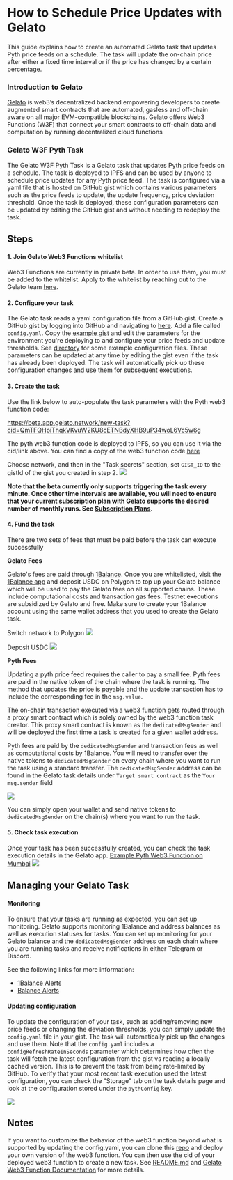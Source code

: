 # How to Schedule Price Updates with Gelato

This guide explains how to create an automated Gelato task that updates Pyth price feeds on a schedule. The task will
update the on-chain price after either a fixed time interval or if the price has changed by a certain percentage.

### Introduction to Gelato

[Gelato](https://www.gelato.network/) is web3’s decentralized backend empowering developers to create augmented smart contracts that are automated,
gasless and off-chain aware on all major EVM-compatible blockchains. Gelato offers Web3 Functions (W3F) that connect your
smart contracts to off-chain data and computation by running decentralized cloud functions

### Gelato W3F Pyth Task

The Gelato W3F Pyth Task is a Gelato task that updates Pyth price feeds on a schedule.
The task is deployed to IPFS and can be used by anyone to schedule price updates for any Pyth price feed.
The task is configured via a yaml file that is hosted on GitHub gist which contains various parameters such as the price
feeds to update, the update frequency, price deviation threshold. Once the task is deployed, these configuration
parameters can be updated by editing the GitHub gist and without needing to redeploy the task.

## Steps

#### 1. Join Gelato Web3 Functions whitelist

Web3 Functions are currently in private beta. In order to use them, you must be added to the whitelist. Apply to the
whitelist by reaching out to the Gelato team [here](https://form.typeform.com/to/RrEiARiI).

#### 2. Configure your task

[//]: # "TODO: redirect this to pyth fork of repo)"

The Gelato task reads a yaml configuration file from a GitHub gist.
Create a GitHub gist by logging into GitHub and navigating to [here](https://gist.github.com/). Add a file called `config.yaml`.
Copy the [example gist](https://gist.github.com/swimricky/18b2a5ad9c1a605f1cf5c19ac1d2f1d9) and edit the parameters for
the environment you're deploying to and configure your price feeds and update thresholds. See
[directory](https://github.com/pyth-network/w3f-pyth-poc-v2/tree/master/web3-functions/pyth-oracle-w3f-priceIds) for
some example configuration files. These parameters can be updated at any time by editing the gist even if the task has
already been deployed. The task will automatically pick up these configuration changes and use them for subsequent executions.

#### 3. Create the task

Use the link below to auto-populate the task parameters with the Pyth web3 function code:

https://beta.app.gelato.network/new-task?cid=QmTFQHpiThqkVKvuW2KU8cETNBdyXHB9uP34woL6Vc5w6g

The pyth web3 function code is deployed to IPFS, so you can use it via the cid/link above.
You can find a copy of the web3 function code [here](https://github.com/pyth-network/w3f-pyth-poc-v2/tree/master/web3-functions/pyth-oracle-w3f-priceIds)

Choose network, and then in the "Task secrets" section, set `GIST_ID` to the gistId of the gist you created in step 2.
![](../../images/guides/gelato/task-creation-gist-id.png)

**Note that the beta currently only supports triggering the task every minute. Once other time intervals are available,
you will need to ensure that your current subscription plan with Gelato supports the desired number of monthly runs.
See [Subscription Plans](https://beta.app.gelato.network/subscriptions)**.

#### 4. Fund the task

There are two sets of fees that must be paid before the task can execute successfully

**Gelato Fees**

Gelato's fees are paid through [1Balance](https://docs.gelato.network/developer-services/1balance). Once you are
whitelisted, visit the [1Balance app](https://beta.app.gelato.network/balance) and deposit USDC on Polygon to top up
your Gelato balance which will be used to pay the Gelato fees on all supported chains. These include computational costs
and transaction gas fees. Testnet executions are subsidized by Gelato and free. Make sure to create your 1Balance account
using the same wallet address that you used to create the Gelato task.

Switch network to Polygon
![](../../images/guides/gelato/switch-to-polygon.png)

Deposit USDC
![](../../images/guides/gelato/deposit-usdc.png)

**Pyth Fees**

Updating a pyth price feed requires the caller to pay a small fee. Pyth fees are paid in the native token of the chain
where the task is running. The method that updates the price is payable and the update transaction has to include the
corresponding fee in the `msg.value`.

The on-chain transaction executed via a web3 function gets routed through a proxy smart contract
which is solely owned by the web3 function task creator. This proxy smart contract is known as the `dedicatedMsgSender`
and will be deployed the first time a task is created for a given wallet address.

Pyth fees are paid by the `dedicatedMsgSender` and transaction fees as well as computational costs by 1Balance.
You will need to transfer over the native tokens to `dedicatedMsgSender` on every chain where you want to run
the task using a standard transfer. The `dedicatedMsgSender` address can be found in the Gelato task details
under `Target smart contract` as the `Your msg.sender` field

![](../../images/guides/gelato/dedicated-msg-sender.png)

You can simply open your wallet and send native tokens to `dedicatedMsgSender` on the chain(s) where you want to run the
task.

#### 5. Check task execution

Once your task has been successfully created, you can check the task execution details in the Gelato app.
[Example Pyth Web3 Function on Mumbai](https://beta.app.gelato.network/task/0x2c64539daaeb86addd6f556b68251a2fdf0df5c09ec07b8a30a2fbf76f4fe907?chainId=80001)
![](../../images/guides/gelato/task-execution.png)

## Managing your Gelato Task

#### Monitoring

To ensure that your tasks are running as expected, you can set up monitoring. Gelato supports monitoring 1Balance and
address balances as well as execution statuses for tasks. You can set up monitoring for your Gelato balance and
the `dedicatedMsgSender` address on each chain where you are running tasks and receive notifications in either
Telegram or Discord.

See the following links for more information:

- [1Balance Alerts](https://docs.gelato.network/developer-services/1balance/1balance-alerts)
- [Balance Alerts](https://docs.gelato.network/developer-services/automate/execution-and-balance-alerts)

#### Updating configuration

To update the configuration of your task, such as adding/removing new price feeds or changing the deviation thresholds,
you can simply update the `config.yaml` file in your gist. The task will automatically pick up the changes and use them.
Note that the `config.yaml` includes a `configRefreshRateInSeconds` parameter which determines how often the task will
fetch the latest configuration from the gist vs reading a locally cached version. This is to prevent the task from being
rate-limited by GitHub. To verify that your most recent task execution used the latest configuration, you can check the
"Storage" tab on the task details page and look at the configuration stored under the `pythConfig` key.

![](../../images/guides/gelato/storage-pyth-config.png)

## Notes

If you want to customize the behavior of the web3 function beyond what is supported by updating the config.yaml, you can
clone this [repo](https://github.com/pyth-network/w3f-pyth-poc-v2) and deploy your own version of the web3 function.
You can then use the cid of your deployed web3 function to create a new task. See [README.md](https://github.com/pyth-network/w3f-pyth-poc-v2/tree/master/web3-functions/pyth-oracle-w3f-priceIds/README.md) and
[Gelato Web3 Function Documentation](https://docs.gelato.network/developer-services/web3-functions) for more details.

